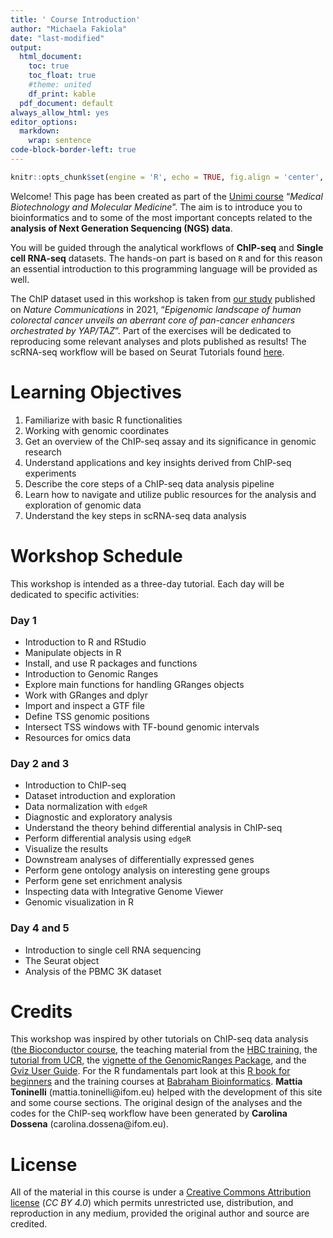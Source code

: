 ```yaml
---
title: ' Course Introduction'
author: "Michaela Fakiola"
date: "last-modified"
output:
  html_document:
    toc: true
    toc_float: true
    #theme: united
    df_print: kable
  pdf_document: default
always_allow_html: yes
editor_options:
  markdown:
    wrap: sentence
code-block-border-left: true    
---
```


```r
knitr::opts_chunk$set(engine = 'R', echo = TRUE, fig.align = 'center', warning = FALSE, message = FALSE)
```

Welcome! This page has been created as part of the [Unimi course](https://www.unimi.it/it/corsi/altre_offerte/aa-2024/2025/medical-biotechnology-and-molecular-medicine-classe-lm-9-immatricolati-dallanno-accademico-2024-25) "*Medical Biotechnology and Molecular Medicine*".
The aim is to introduce you to bioinformatics and to some of the most important concepts related to the **analysis of Next Generation Sequencing (NGS) data**. 

You will be guided through the analytical workflows of **ChIP-seq** and **Single cell RNA-seq** datasets. The hands-on part is based on `R` and for this reason an essential introduction to this programming language will be provided as well.

The ChIP dataset used in this workshop is taken from [our study](https://www.nature.com/articles/s41467-021-22544-y#MOESM1) published on *Nature Communications* in 2021, "*Epigenomic landscape of human colorectal cancer unveils an aberrant core of pan-cancer enhancers orchestrated by YAP/TAZ*". Part of the exercises will be dedicated to reproducing some relevant analyses and plots published as results! The scRNA-seq workflow will be based on Seurat Tutorials found [here](https://satijalab.org/seurat/articles/pbmc3k_tutorial).


# Learning Objectives

1. Familiarize with basic R functionalities
2. Working with genomic coordinates
3. Get an overview of the ChIP-seq assay and its significance in genomic research
4. Understand applications and key insights derived from ChIP-seq experiments
5. Describe the core steps of a ChIP-seq data analysis pipeline
6. Learn how to navigate and utilize public resources for the analysis and exploration of genomic data
7. Understand the key steps in scRNA-seq data analysis


# Workshop Schedule

This workshop is intended as a three-day tutorial. Each day will be dedicated to specific activities:

### Day 1

-   Introduction to R and RStudio
-   Manipulate objects in R
-   Install, and use R packages and functions
-   Introduction to Genomic Ranges
-   Explore main functions for handling GRanges objects
-   Work with GRanges and dplyr
-   Import and inspect a GTF file
-   Define TSS genomic positions
-   Intersect TSS windows with TF-bound genomic intervals
-   Resources for omics data


### Day 2 and 3

-   Introduction to ChIP-seq
-   Dataset introduction and exploration
-   Data normalization with `edgeR`
-   Diagnostic and exploratory analysis
-   Understand the theory behind differential analysis in ChIP-seq
-   Perform differential analysis using `edgeR`
-   Visualize the results
-   Downstream analyses of differentially expressed genes
-   Perform gene ontology analysis on interesting gene groups
-   Perform gene set enrichment analysis
-   Inspecting data with Integrative Genome Viewer
-   Genomic visualization in R


### Day 4 and 5

-   Introduction to single cell RNA sequencing
-   The Seurat object
-   Analysis of the PBMC 3K dataset



# Credits

This workshop was inspired by other tutorials on ChIP-seq data analysis ([the Bioconductor course](https://www.bioconductor.org/help/course-materials/2016/CSAMA/lab-5-chipseq/Epigenetics.html), the teaching material from the [HBC training](https://github.com/hbctraining/Intro-to-ChIPseq/blob/master/schedule/3-day.md), the [tutorial from UCR](http://biocluster.ucr.edu/~rkaundal/workshops/R_feb2016/ChIPseq/ChIPseq.html), the [vignette of the GenomicRanges Package](https://bioconductor.org/packages/devel/bioc/vignettes/GenomicRanges/inst/doc/GenomicRangesIntroduction.html), and the [Gviz User Guide](https://bioconductor.org/packages/devel/bioc/vignettes/Gviz/inst/doc/Gviz.html). For the R fundamentals part look at this [R book for beginners](https://bookdown.org/daniel_dauber_io/r4np_book/) and the training courses at [Babraham Bioinformatics](https://www.bioinformatics.babraham.ac.uk/training.html). 
**Mattia Toninelli** (mattia.toninelli@ifom.eu) helped with the development of this site and some course sections. The original design of the analyses and the codes for the ChIP-seq workflow have been generated by **Carolina Dossena** (carolina.dossena@ifom.eu).

# License
All of the material in this course is under a [Creative Commons Attribution license](https://creativecommons.org/licenses/by/4.0/) (_CC BY 4.0_) which permits unrestricted use, distribution, and reproduction in any medium, provided the original author and source are credited.




